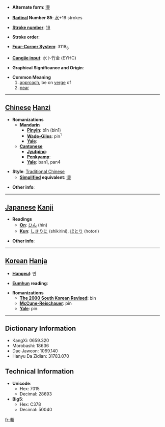 * '''Alternate form''': [[濒]]

* '''[[Wiktionary:Chinese radical index| Radical]] Number 85''': [[Wiktionary:Chinese radical index 水|水]]+16 strokes

* '''[[Wiktionary:Chinese total strokes index|Stroke number]]''': [[Wiktionary:Chinese total strokes index 19|19]]

* '''Stroke order''': 

* '''[[Wiktionary:Chinese four corner index|Four-Corner System]]''': 3118<sub>6</sub>

* '''[[Wiktionary:Chinese Cangjie index|Cangjie input]]''': 水卜竹金 (EYHC)

* '''Graphical Significance and Origin''': 

* '''Common Meaning'''
*# [[approach]], be on [[verge]] of
*# [[near]]


----

== [[Chinese]] [[Hanzi]] ==

* '''Romanizations'''
** '''[[Mandarin]]'''
*** '''[[Pinyin]]''': bīn (bin1)
*** '''[[Wade-Giles]]''': pin<sup>1</sup>
*** '''[[Yale]]''': 
** '''[[Cantonese]]'''
*** '''[[Jyutping]]''':
*** '''[[Penkyamp]]''': 
*** '''[[Yale]]''': ban1, pan4

* '''Style''': [[Traditional Chinese]] 
** '''[[Simplified Chinese|Simplified]] equivalent''': [[濒]]

* '''Other info''': 

----

== [[Japanese]] [[Kanji]] ==

* '''Readings'''
** '''[[On]]''': [[ひん]] (hin)
** '''[[Kun]]''': [[しきりに]] (shikirini), [[ほとり]] (hotori)

* '''Other info''':  

----

== [[Korean]] [[Hanja]] ==

* '''[[Hangeul]]''': 빈

* '''[[Eumhun]] reading''': 

* '''Romanizations'''
** '''[[The 2000 South Korean Revised Romanization|The 2000 South Korean Revised]]''': bin
** '''[[McCune-Reischauer]]''': pin
** '''[[Yale]]''': pin

----

== Dictionary Information ==

* KangXi: 0659.320
* Morobashi: 18636
* Dae Jaweon: 1069.140
* Hanyu Da Zidian: 31783.070

== Technical Information ==

* '''Unicode''':
** Hex: 7015
** Decimal: 28693
* '''Big5''':
** Hex: C378
** Decimal: 50040

[[fr:瀕]]